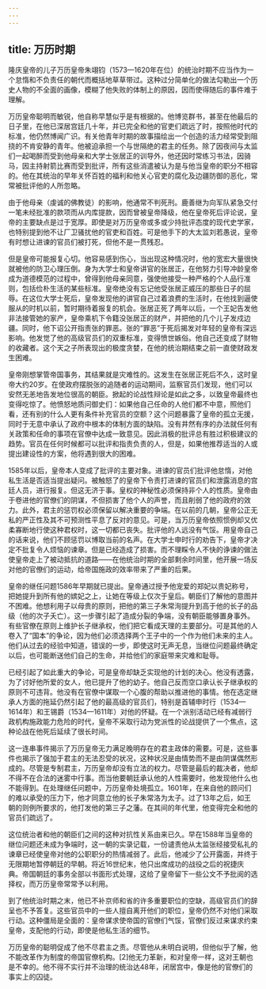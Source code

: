 ```yaml
---
---
---
```

title: 万历时期
---



隆庆皇帝的儿子万历皇帝朱翊钧（1573—1620年在位）的统治时期不应当作为一个怠惰和不负责任的朝代而概括地草草带过。这种过分简单化的做法勾勒出一个历史人物的不全面的画像，模糊了他失败的体制上的原因，因而使得随后的事件难于理解。

万历皇帝聪明而敏锐，他自称早慧似乎是有根据的。他博览群书，甚至在他最后的日子里，在他已深居宫廷几十年，并已完全和他的官吏们疏远了时，按照他时代的标准，他仍然博闻广识。有关他青年时期的故事描绘出一个创造的活力经常受到阻挠的不肯安静的青年。他被迫承担一个与世隔绝的君主的任务。除了因夜间与太监们一起喝醉而受到他母亲和大学士张居正的训导外，他还因时常练习书法，因骑马，因主持射箭比赛而受到批评，所有这些消遣被认为是与他当皇帝的职分不相容的。他在其统治的早年关怀百姓的福利和他关心官吏的腐化及边疆防御的恶化，常常被批评他的人所忽略。

由于他母亲（虔诚的佛教徒）的影响，他通常不判死刑。鹿善继为向军队紧急交付一笔未经批准的款项而从内库提款，因而曾被皇帝降级，他在皇帝死后评论说，皇帝的主要缺点是过于宽厚。即使是对万历皇帝或多或少持批评态度的现代史学家，也特别提到他不让厂卫骚扰他的官吏和百姓。可是他手下的大太监刘若愚说，皇帝有时想让进谏的官员们被打死，但他不是一贯残忍。

但是皇帝可能报复心切。他容易感到伤心，当出现这种情况时，他的宽宏大量很快就被他的防卫心理压倒。身为大学士和皇帝讲官的张居正，在他努力引导冲龄皇帝成为道德模范的过程中，曾得到他母亲同意，强使他接受一种严格的个人品行准则，包括俭朴生活的某些标准。皇帝绝没有忘记他受张居正威压的那些日子的屈辱。在这位大学士死后，皇帝发现他的讲官自己过着浪费的生活时，在他找到逼使服从的时机以前，暂时期待着报复的机会。张居正死了两年以后，一个王妃告发他非法接管她的家产，皇帝乘机下令籍没张居正的财产，并把他的几个儿子发戍边疆。同时，他下诏公开指责张的罪恶。张的“罪恶”于死后揭发对年轻的皇帝有深远影响。他发觉了他的高级官员们的双重标准，变得愤世嫉俗。他自己还变成了财物的收藏者。这个天之子所表现出的极度贪婪，在他的统治期结束之前一直使财政发生困难。

皇帝刚想掌管帝国事务，其结果就是灾难性的。这发生在张居正死后不久，这时皇帝大约20岁。在使政府摆脱张的追随者的运动期间，监察官员们发现，他们可以安然无恙地告发地位很高的朝臣。掀起的论战性辩论是如此之多，以致皇帝最终也变得吃惊了。他愤怒地质问御史们：如果他自己任命的人他们都不中意，照他们看，还有别的什么人更有条件补充官员的空额？这个问题暴露了皇帝的孤立无援，同时于无意中承认了政府中根本的体制方面的缺陷。没有井然有序的办法就任何有关政策和任命的事项在官僚中达成一致意见。因此消极的批评总有胜过积极建议的趋势。官员在任何时候都可以批评和指责负责的人，但是，如果他推荐适当的人或提出建设性的方案，他将遇到很大的困难。

1585年以后，皇帝本人变成了批评的主要对象。进谏的官员们批评他怠惰，对他私生活是否适当提出疑问。被触怒了的皇帝下令责打进谏的官员们和泄露消息的宫廷人员，进行报复。但这无济于事。皇权的神秘性必须保持非个人的性质。皇帝由于卷进他的官僚们的阴谋，不但损害了他个人的声誉，而且削弱了他的政府的效力。此外，君主的惩罚权必须保留以解决重要的争端。在以前的几朝，皇帝公正无私的严正性及其不可预测性平息了反对的意见。可是，当万历皇帝依照惯例却又优柔寡断地行使这种君权时，这一切都已丧失。批评他的人远没有气馁。用皇帝自己的话来说，他们不顾惩罚以博取当前的名声。在大学士申时行的劝告下，皇帝才决定不批复令人烦恼的谏章。但是已经造成了损害。而不理睬令人不快的诤谏的做法使皇帝走上了被动抵抗的道路——在他统治时期的全部剩余时间里，他开展一场反对他的官僚们的运动，给帝国施政的效率带来了严重的后果。

皇帝的继任问题1586年早期就已提出。皇帝通过授予他宠爱的郑妃以贵妃称号，把她提升到所有他的嫔妃之上，让她在等级上仅次于皇后。朝臣们了解他的意图并不困难。他想利用子以母贵的原则，把他的第三子朱常洵提升到高于他的长子的品级（他的次子夭亡）。这一步骤引起了造成分裂的争端，没有朝臣能够置身事外。有些官僚在原则上维护长子继承权，他们把它看成天理的主要部分。可是其他的人卷入了“国本”的争论，因为他们必须选择两个王子中的一个作为他们未来的主人。他们从过去的经验中知道，错误的一步，即使这时无声无息，当继位问题最终确定以后，也可能断送他们自己的生命，并给他们的家庭带来灾难和耻辱。

已经引起了如此重大的争论，可是皇帝却缺乏实现他的计划的决心。他没有透露，为了讨好他所爱的女人，他已提升了他的幼子。他自己反而空口承认长子继承权的原则不可违背。他没有在官僚中谋取一个心腹的帮助以推进他的事情。他在选定继承人方面的拖延仍然引起了他的最高级的官员们，特别是首辅申时行（1534—1614年）和王锡爵（1534—1611年）对他的怀疑。在一个派别活动已经有减弱行政机构施政能力危险的时代，皇帝不采取行动为党派性的论战提供了一个焦点，这种论战在他死后延续了很长时间。

这一连串事件揭示了万历皇帝无力满足晚明存在的君主政体的需要。可是，这些事件也揭示了强加于君主的无法忍受的状况，这种状况是由情势而不是由阴谋偶然形成的。尽管是专制君主，万历皇帝却没有立法的权力。尽管是最后的裁决者，他却不得不在合法的迷雾中行事。而当他要朝廷承认他的人性需要时，他发现他什么也不能得到。在处理继任问题中，万历皇帝处境孤立。1601年，在来自他的顾问们的难以承受的压力下，他才同意立他的长子朱常洛为太子。过了13年之后，如王朝的则例所要求的，他打发他的第三子之藩。在其间的年代里，他变得完全和他的官员们疏远了。

这位统治者和他的朝臣们之间的这种对抗性关系由来已久。早在1588年当皇帝的继位问题还未成为争端时，这一朝的实录记载，一份谴责他从太监张经接受私礼的谏章已经使皇帝对他的公职职分的热情减弱了。此后，他减少了公开露面，并终于无限期地暂停朝廷的早朝。将近16世纪末，他只出席成功的战役之后的祝捷庆典。帝国朝廷的事务全部以书面形式处理，这给了皇帝留下一些公文不予批阅的选择权，而万历皇帝常常予以利用。

到了他统治时期之末，他已不补京师和省的许多重要职位的空缺，高级官员们的辞呈也不予答复。这些官员中的一些人擅自离开他们的职位，皇帝仍然不对他们采取行动。这种僵局是全面的：皇帝谋求使帝国的官僚们气馁，官僚们反过来谋求约束皇帝，支配他的行动，即使是他私生活的细节。

万历皇帝的聪明促成了他不尽君主之责。尽管他从未明白说明，但他似乎了解，他不能改革作为制度的帝国官僚机构。[2]他无力革新，和对皇帝一样，这对王朝也是不幸的。他不得不实行并不治理的统治达48年，闭居宫中，像是他的官僚们的事实上的囚徒。